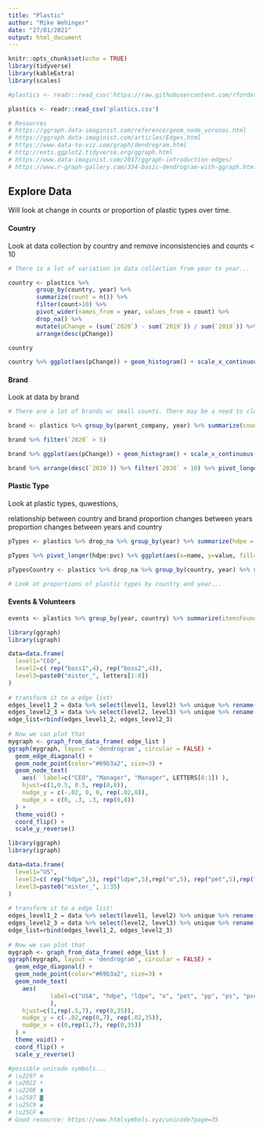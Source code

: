 ```yaml
---
title: "Plastic"
author: "Mike Wehinger"
date: "27/01/2021"
output: html_document
---
```


```r
knitr::opts_chunk$set(echo = TRUE)
library(tidyverse)
library(kableExtra)
library(scales)

#plastics <- readr::read_csv('https://raw.githubusercontent.com/rfordatascience/tidytuesday/master/data/2021/2021-01-26/plastics.csv')

plastics <- readr::read_csv('plastics.csv')

# Resources
# https://ggraph.data-imaginist.com/reference/geom_node_voronoi.html
# https://ggraph.data-imaginist.com/articles/Edges.html
# https://www.data-to-viz.com/graph/dendrogram.html
# http://exts.ggplot2.tidyverse.org/ggraph.html
# https://www.data-imaginist.com/2017/ggraph-introduction-edges/
# https://www.r-graph-gallery.com/334-basic-dendrogram-with-ggraph.html


```

## Explore Data

Will look at change in counts or proportion of plastic types over time. 


#### Country



Look at data collection by country and remove inconsistencies and counts < 10

```r

# There is a lot of variation in data collection from year to year... 

country <- plastics %>% 
        group_by(country, year) %>% 
        summarize(count = n()) %>% 
        filter(count>10) %>% 
        pivot_wider(names_from = year, values_from = count) %>% 
        drop_na() %>% 
        mutate(pChange = (sum(`2020`) - sum(`2019`)) / sum(`2019`)) %>%
        arrange(desc(pChange))

country

country %>% ggplot(aes(pChange)) + geom_histogram() + scale_x_continuous(labels = scales::percent)

```

#### Brand

Look at data by brand 

```r

# There are a lot of brands w/ small counts. There may be a need to clean brand names...

brand <- plastics %>% group_by(parent_company, year) %>% summarize(count = n()) %>% pivot_wider(names_from = year, values_from = count) %>% drop_na() %>% mutate(pChange = (sum(`2020`) - sum(`2019`)) / sum(`2019`)) %>% arrange(parent_company)

brand %>% filter(`2020` > 5)

brand %>% ggplot(aes(pChange)) + geom_histogram() + scale_x_continuous(labels = scales::percent)

brand %>% arrange(desc(`2020`)) %>% filter(`2020` > 10) %>% pivot_longer(c(`2019`,`2020`), names_to = "year", values_to = "count") %>% ggplot(aes(x=parent_company, y=count, fill=year)) + geom_col(position = position_dodge()) + coord_flip()

```

#### Plastic Type

Look at plastic types, quwestions, 

relationship between country and brand
proportion changes between years
proportion changes between years and country
```r

pTypes <- plastics %>% drop_na %>% group_by(year) %>% summarize(hdpe = (sum(hdpe) / sum(grand_total)), ldpe = (sum(ldpe) / sum(grand_total)), o = (sum(o) / sum(grand_total)), pet = (sum(pet) / sum(grand_total)), pp = (sum(pp) / sum(grand_total)), ps = (sum(ps) / sum(grand_total)), pvc = (sum(pvc) / sum(grand_total)))

pTypes %>% pivot_longer(hdpe:pvc) %>% ggplot(aes(x=name, y=value, fill=as.factor(year))) + geom_col(position = position_dodge()) + coord_flip()

pTypesCountry <- plastics %>% drop_na %>% group_by(country, year) %>% summarize(hdpe = (sum(hdpe) / sum(grand_total)), ldpe = (sum(ldpe) / sum(grand_total)), o = (sum(o) / sum(grand_total)), pet = (sum(pet) / sum(grand_total)), pp = (sum(pp) / sum(grand_total)), ps = (sum(ps) / sum(grand_total)), pvc = (sum(pvc) / sum(grand_total)))

# Look at proportions of plastic types by country and year...


```

#### Events & Volunteers


```r

events <- plastics %>% group_by(year, country) %>% summarize(itemsFound = sum(grand_total), volunteers = mean(volunteers), events = mean(num_events)) %>% mutate(itemsPvolunteer = itemsFound/volunteers, volunteersPevent = volunteers/events)


```

```r
library(ggraph)
library(igraph)

data=data.frame(
  level1="CEO",
  level2=c( rep("boss1",4), rep("boss2",4)),
  level3=paste0("mister_", letters[1:8])
)
 
# transform it to a edge list!
edges_level1_2 = data %>% select(level1, level2) %>% unique %>% rename(from=level1, to=level2)
edges_level2_3 = data %>% select(level2, level3) %>% unique %>% rename(from=level2, to=level3)
edge_list=rbind(edges_level1_2, edges_level2_3)
 
# Now we can plot that
mygraph <- graph_from_data_frame( edge_list )
ggraph(mygraph, layout = 'dendrogram', circular = FALSE) + 
  geom_edge_diagonal() +
  geom_node_point(color="#69b3a2", size=3) +
  geom_node_text(
    aes(  label=c("CEO", "Manager", "Manager", LETTERS[8:1]) ), 
    hjust=c(1,0.5, 0.5, rep(0,8)), 
    nudge_y = c(-.02, 0, 0, rep(.02,8)),
    nudge_x = c(0, .3, .3, rep(0,8))
  ) +
  theme_void() +
  coord_flip() +
  scale_y_reverse() 

```


```r
library(ggraph)
library(igraph)

data=data.frame(
  level1="US",
  level2=c( rep("hdpe",5), rep("ldpe",5),rep("o",5), rep("pet",5),rep("pp",5), rep("ps",5), rep("pvc",5)),
  level3=paste0("mister_", 1:35)
)
 
# transform it to a edge list!
edges_level1_2 = data %>% select(level1, level2) %>% unique %>% rename(from=level1, to=level2)
edges_level2_3 = data %>% select(level2, level3) %>% unique %>% rename(from=level2, to=level3)
edge_list=rbind(edges_level1_2, edges_level2_3)
 
# Now we can plot that
mygraph <- graph_from_data_frame( edge_list )
ggraph(mygraph, layout = 'dendrogram', circular = FALSE) + 
  geom_edge_diagonal() +
  geom_node_point(color="#69b3a2", size=3) +
  geom_node_text(
    aes(  
            label=c("USA", "hdpe", "ldpe", "o", "pet", "pp", "ps", "pvc", paste("co",1:35, sep="_"))
            ), 
    hjust=c(1,rep(.5,7), rep(0,35)), 
    nudge_y = c(-.02,rep(0,7), rep(.02,35)),
    nudge_x = c(0,rep(1,7), rep(0,35))
  ) +
  theme_void() +
  coord_flip() +
  scale_y_reverse() 

#possible unicode symbols...
# \u2297 ⊗
# \u2022 •
# \u220E ∎
# \u2587 ▇
# \u25C9 ◉
# \u25CF ●
# Good resource: https://www.htmlsymbols.xyz/unicode?page=35


```

